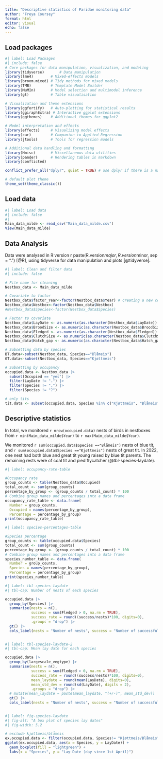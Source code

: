```yaml
---
title: "Descriptive statistics of Paridae monitoring data"
author: "Freya Coursey"
format: html
editor: visual
echo: false
---
```


## Load packages

```r
#| label: Load Packages
#| include: false
# Core packages for data manipulation, visualization, and modeling
library(tidyverse)       # Data manipulation
library(lme4)        # Mixed-effects models
library(broom.mixed) # Tidy methods for mixed models
library(TMB)         # Template Model Builder
library(MuMIn)       # Model selection and multimodel inference
library(gt)          # Table visualisation

# Visualization and theme extensions
library(ggfortify)   # Auto-plotting for statistical results
library(ggiraphExtra) # Interactive ggplot extensions
library(ggthemes)    # Additional themes for ggplot2

# Model interpretation and effects
library(effects)     # Visualizing model effects
library(car)         # Companion to Applied Regression
library(jtools)      # Tools for regression models

# Additional data handling and formatting
library(Hmisc)       # Miscellaneous data utilities
library(pander)      # Rendering tables in markdown
library(conflicted)

conflict_prefer_all("dplyr", quiet = TRUE) # use dplyr if there is a name conflict

# default plot theme
theme_set(theme_classic())
```

## Load data

```r
#| label: Load data
#| include: false
#| 
Main_data_milde <- read_csv("Main_data_milde.csv")
View(Main_data_milde)
```

## Data Analysis

Data were analysed in R version r paste(R.version$major, R.version$minor, sep = ".") [@R], using tidyverse for data manipulation and plots [@tidyverse].

```r
#| label: Clean and filter data
#| include: false

# File name for cleaning
Nestbox_data <- Main_data_milde

# Covariate to factor
Nestbox_data$factor_Year<-factor(Nestbox_data$Year) # creating a new column
Nestbox_data$Nestbox<-factor(Nestbox_data$Nestbox)
#Nestbox_data$Species<-factor(Nestbox_data$Species)

# Factor to covariate
Nestbox_data$LayDate <- as.numeric(as.character(Nestbox_data$LayDate))
Nestbox_data$BroodSize <- as.numeric(as.character(Nestbox_data$BroodSize))
Nestbox_data$Fledged <- as.numeric(as.character(Nestbox_data$Fledged))
Nestbox_data$ClutchSize <- as.numeric(as.character(Nestbox_data$ClutchSize))
Nestbox_data$Hatch_gap <- as.numeric(as.character(Nestbox_data$Hatch_gap))

# Subsetting data by species
BT.data<-subset(Nestbox_data, Species=="Blåmeis")
GT.data<-subset(Nestbox_data, Species=="Kjøttmeis")

# Subsetting by occupancy
occupied.data <- Nestbox_data |>
  subset(Occupied == "yes") |>
  filter(LayDate != ".") |>
  filter(Species != ".") |>
  filter(Species != "?")

# only tits
tit.data <- subset(occupied.data, Species %in% c("Kjøttmeis", "Blåmeis"))

```

## Descriptive statistics

In total, we monitored `r nrow(occupied.data)` nests of birds in nestboxes from `r min(Main_data_milde$Year)` to `r max(Main_data_milde$Year)`.

We monitored `r sum(occupied.data$Species =="Blåmeis")` nests of blue tit, and `r sum(occupied.data$Species =="Kjøttmeis")` nests of great tit. In 2022, one nest had both blue and great tit young raised by blue tit parents. The remaining rests were of coal tit and pied flycatcher (@tbl-species-laydate). 

```r
#| label: occupancy-rate-table

#Occupancy rate
group_counts <- table(Nestbox_data$Occupied)
total_count <- sum(group_counts)
percentage_by_group <- (group_counts / total_count) * 100
# Combine group names and percentages into a data frame
occupancy_rate_table <- data.frame(
  Number = group_counts,
  Occupied = names(percentage_by_group),
  Percentage = percentage_by_group)
print(occupancy_rate_table)
```

```r
#| label: species-percentages-table

#Species percentage
group_counts <- table(occupied.data$Species)
total_count <- sum(group_counts)
percentage_by_group <- (group_counts / total_count) * 100
# Combine group names and percentages into a data frame
species_number_table <- data.frame(
  Number = group_counts,
  Species = names(percentage_by_group),
  Percentage = percentage_by_group)
print(species_number_table)
```


```r
#| label: tbl-species-laydate
#| tbl-cap: Number of nests of each species

occupied.data |> 
  group_by(Species) |> 
  summarise(nests = n(), 
            success = sum(Fledged > 0, na.rm = TRUE),
            success_rate = round((success/nests)*100, digits=0), 
            .groups = "drop") |>
  gt() |> 
  cols_label(nests = "Number of nests", success = "Number of successful nests", success_rate = "Success rate %", Species = "Species")
  
```

```r
#| label: tbl-species-laydate-2
#| tbl-cap: Mean lay date for each species

occupied.data |> 
  group_by(largescale_vegtype) |> 
  summarise(nests = n(), 
            success = sum(Fledged > 0, na.rm = TRUE),
            success_rate = round((success/nests)*100, digits=0),
            mean_laydate = round(mean(LayDate), digits=0),
            mean_std_dev = round(sd(LayDate), digits = 2), 
            .groups = "drop") |> 
  # mutate(mean_laydate = paste(mean_laydate, "(+/-)", mean_std_dev)) |> 
  gt() |> 
  cols_label(nests = "Number of nests", success = "Number of successful nests", success_rate = "Success rate %", mean_laydate = "Mean Lay Date", mean_std_dev = "Standard deviation", largescale_vegtype = "Vegetation type")
  
```

```r
#| label: fig-species-laydate
#| fig-alt: "A box plot of species lay dates"
#| fig-width: 5.2

# exclude kjøttmeis/blåmeis
ex.occupied.data <- filter(occupied.data, Species!= "Kjøttmeis/Blåmeis")
ggplot(ex.occupied.data, aes(x = Species, y = LayDate)) +
  geom_boxplot(fill = "lightgreen") +
  labs(x = "Species", y = "Lay Date (day since 1st April)")
```

